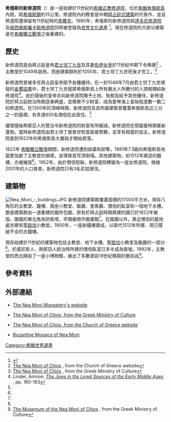 {{世界文化遗产概要表
| zh_name  = [[達夫尼修道院|達夫尼]]、[[俄西俄斯羅卡斯修道院|俄西俄斯羅卡斯]]和希俄斯新修道院 
| en_name = Monasteries of Daphni, Hossios Luckas and Nea Moni of Chios:Monasteries of Daphni
| fr_name = Monastères de Daphni, Hossios Luckas et Nea Moni de Chios:Monastères de Daphni
| site_img = Image:Studite.jpg
| site_img_capt = 修道院里的镶嵌画
| site_img_width = 300px
| criterion_c = (i)(iv)
| rg_year = 1990
| ID          = 537
| country = {{GRC}}
| Region = 欧洲和北美地区
| Year        = 1990
| Session     = 第14屆
| org_url = http://whc.unesco.org/en/list/537
| Coor = {{coord|38|22|N|26|4|E}}  
}}
'''希俄斯的新修道院'''（{{lang-el|Νέα Μονή}}）是一座始建於11世紀的[[希臘正教|希臘正教]][[修道院|修道院]]，位於[[希臘|希臘]][[希俄斯島|希俄斯島]]內陸，距[[希俄斯_(城鎮)|希俄斯鎮]]約15公里。修道院內的教堂是中期[[拜占庭式建築|拜占庭式建築]]的代表作，並且修道院還保留有11世紀時的[[馬賽克|馬賽克]]。1990年，希俄斯的新修道院和[[達夫尼修道院|達夫尼修道院]]及[[俄西俄斯羅卡斯修道院|俄西俄斯羅卡斯修道院]]同時被登錄為[[世界文化遺產|世界文化遺產]] <ref>{{cite web|url=http://whc.unesco.org/en/list/537|title=Monasteries of Daphni, Hosios Loukas and Nea Moni of Chios|publisher=UNESCO|date=|accessdate=2014-11-01|archive-date=2017-07-11|archive-url=https://web.archive.org/web/20170711124957/http://whc.unesco.org/en/list/537|dead-url=no}}</ref>。現在修道院的大部分建築是在[[希臘獨立戰爭|希臘獨立戰爭]]之後重建的。

== 歷史 ==
新修道院是由拜占庭皇帝[[君士坦丁九世|君士坦丁九世]]及其妻[[佐伊女皇|佐伊女皇]]於11世紀中期下令興建<ref name=Church>[http://www.ecclesia.gr/greek/monshrines/neamonihiou.html The Nea Moni of Chios] {{WebCite|url=https://www.webcitation.org/6158JIzGo?url=http://www.ecclesia.gr/greek/monshrines/neamonihiou.html |date=20110820152423 |dateformat=iso }}, from the Church of Greece website</ref> 。主教堂於1049年啟用，而座建築群則於1055年、君士坦丁九世死後才完工。<ref name=Ministry>[http://www.culture.gr/h/2/gh251.jsp?obj_id=1044 The Nea Moni of Chios] {{webarchive|url=https://web.archive.org/web/20071023090712/http://www.culture.gr/h/2/gh251.jsp?obj_id=1044 |date=2007-10-23 }}, from the Greek Ministry of Culture</ref>

新修道院曾被多任拜占庭皇帝賦予各種優待。在一封1049年7月由君士坦丁九世頒發的[[金璽詔書|金璽詔書]]中，君士坦丁九世就將希俄斯島上所有猶太人所繳付的人頭稅賜給新修道院<ref>Linder, Amnon: ''[http://books.google.com/books?id=nSZmYFmjwlwC The Jews in the Legal Sources of the Early Middle Ages] {{Wayback|url=http://books.google.com/books?id=nSZmYFmjwlwC |date=20140919211801 }}'', pp. 160-163</ref>。由於隨後的皇帝亦向新修道院賜予土地、免稅及給予其他優待，新修道院於拜占庭統治時期逐漸興盛，並積累不少財富，成為愛琴海上富裕程度數一數二的修道院。在1300年的頂峰時期，新修道院及其所屬建築曾覆蓋希俄斯島近三分之一的面積，有多達800名僧侶在此居住。<ref name=Church/>

儘管隨後熱那亞人的管治令新修道院的財富有所縮減，新修道院在鄂圖曼時期重新蓬勃。當時新修道院由君士坦丁堡普世牧首直接管轄，並享有相當的自主。新修道院直到1822年的希俄斯島大屠殺才開始衰落。

1822年 [[希臘獨立戰爭|希臘獨立戰爭]]期間，新修道院遭到拋棄和掠奪。1881年7.3級的希俄斯島地震更加劇了主教堂的損壞，並導致其穹頂倒塌。其他建築物，如1512年建造的鐘樓，亦被摧毀<ref name=Ministry/>。1952年，由於僧侶短缺，新修道院轉變為一座女修道院。根據2001年的人口普查，新修道院只有3名尼姑居住。

==建築物==
[[Image:Nea_Moni_-_buildings.JPG|left]]
新修道院建築群覆蓋面積約17000平方米，現存八角形的主教堂、鐘樓、兩座小教堂、飯廳、會客廳、僧侶的臥室和一個地下水槽。整座建築群由一道重建的牆所包圍，原有於拜占庭時期興建的牆已於1822年被毀。圍牆的東北角為防衛塔，早期被用作圖書館<ref name=Church/>。在圍牆以外，靠近僧侶的墓地處亦建有聖[[路加|路加]]小教堂。1900年，一座新鐘樓建成，以取代1512年所建、現已殘破不全的古鐘樓。

現存始建於11世紀的建築物包括主教堂、地下水槽、聖[[路加|路加]]小教堂及飯廳的一部分<ref name=Church/>。於威尼斯人、熱那亞人統治時所建的僧侶臥室已多半成為廢墟。1992年，主教堂的西北開設了一座小博物館，展出了多數源自19世紀晚期的藝術品<ref>[http://www.culture.gr/h/1/gh151.jsp?obj_id=3342 The Musemum of the Nea Moni of Chios] {{webarchive|url=https://web.archive.org/web/20100605061209/http://www.culture.gr/h/1/gh151.jsp?obj_id=3342 |date=2010-06-05 }}, from the Greek Ministry of Culture</ref>。

== 參考資料 ==
{{reflist}}

==外部連結==
*{{gr icon}}{{en icon}} [http://www.neamoni.gr/ The Nea Moni Monastery's website] {{Wayback|url=http://www.neamoni.gr/ |date=20200226002926 }}
{{commons category|Mosaics in Nea Moni of Chios}}
*{{gr icon}} [https://web.archive.org/web/20071023090712/http://www.culture.gr/h/2/gh251.jsp?obj_id=1044 The Nea Moni of Chios, from the Greek Ministry of Culture]
*{{gr icon}} [http://www.ecclesia.gr/greek/monshrines/neamonihiou.html The Nea Moni of Chios, from the Church of Greece website] {{WebCite|url=https://www.webcitation.org/6158JIzGo?url=http://www.ecclesia.gr/greek/monshrines/neamonihiou.html |date=20110820152423 |dateformat=iso }}
*{{gr icon}} [http://eikonografos.com/album/thumbnails.php?album=71 Byzantine Mosaics of Nea Moni] {{Wayback|url=http://eikonografos.com/album/thumbnails.php?album=71 |date=20110815130928 }}
{{希臘世界遺產}}
{{拜占庭希腊}}
[[Category:希臘世界遺產|Category:希臘世界遺產]]